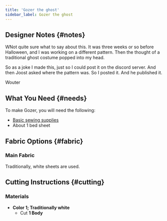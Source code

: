 ```yaml
---
title: 'Gozer the ghost'
sidebar_label: Gozer the ghost
---
```


<DesignInfo design="gozer" />

## Designer Notes {#notes}

WNot quite sure what to say about this. It was three weeks or so before Halloween, and I was
working on a different pattern. Then the thought of a traditional ghost costume popped
into my head.

So as a joke I made this, just so I could post it on the discord server. And then Joost asked
where the pattern was. So I posted it. And he published it.

Wouter

## What You Need {#needs}

To make Gozer, you will need the following:

- [Basic sewing supplies](/docs/sewing/basic-sewing-supplies)
- About 1 bed sheet

## Fabric Options {#fabric}

### Main Fabric

Traditionally, white sheets are used.

## Cutting Instructions {#cutting}

### Materials

- **Color 1; Traditionally white**
  - Cut **1 Body**
